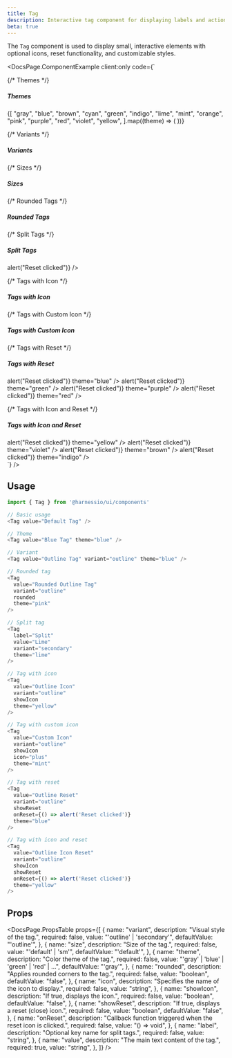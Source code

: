 ```yaml
---
title: Tag
description: Interactive tag component for displaying labels and actions
beta: true
---
```


The `Tag` component is used to display small, interactive elements with optional icons, reset functionality, and customizable styles.


<DocsPage.ComponentExample
  client:only
  code={`<div className="flex flex-col gap-8">
  
{/* Themes */}

<div>
  <h5 className="text-lg font-semibold mb-3">Themes</h5>
  <div className="flex flex-wrap items-end gap-3">
    {[
      "gray",
      "blue",
      "brown",
      "cyan",
      "green",
      "indigo",
      "lime",
      "mint",
      "orange",
      "pink",
      "purple",
      "red",
      "violet",
      "yellow",
    ].map((theme) => (
      <Tag
        key={theme}
        value={theme.charAt(0).toUpperCase() + theme.slice(1)}
        theme={theme}
      />
    ))}
  </div>
</div>

{/* Variants */}

<div>
  <h5 className="text-lg font-semibold mb-3">Variants</h5>
  <div className="flex flex-wrap items-end gap-3">
    <Tag value="Outline Tag" variant="outline" theme="blue" />
    <Tag value="Secondary Tag" variant="secondary" theme="green" />
  </div>
</div>

{/* Sizes */}

<div>
  <h5 className="text-lg font-semibold mb-3">Sizes</h5>
  <div className="flex flex-wrap items-end gap-3">
    <Tag value="Default Size" theme="blue" />
    <Tag value="Small Size" size="sm" theme="blue" />
  </div>
</div>

{/* Rounded Tags */}

<div>
  <h5 className="text-lg font-semibold mb-3">Rounded Tags</h5>
  <div className="flex flex-wrap items-end gap-3">
    <Tag value="Rounded Outline Tag" variant="outline" rounded theme="pink" />
    <Tag
      value="Rounded Secondary Tag"
      variant="secondary"
      rounded
      theme="orange"
    />
  </div>
</div>

{/* Split Tags */}

<div>
  <h5 className="text-lg font-semibold mb-3">Split Tags</h5>
  <div className="flex flex-wrap items-end gap-3">
    <Tag label="Split" value="Lime" variant="secondary" theme="lime" />
    <Tag label="Split" value="Pink" variant="secondary" theme="pink" />
    <Tag label="Split" value="Blue" variant="secondary" theme="blue" />
    <Tag
      label="Split"
      value="Reset"
      variant="secondary"
      theme="orange"
      showReset
      onReset={() => alert("Reset clicked")}
    />
  </div>
</div>

{/* Tags with Icon */}

<div>
  <h5 className="text-lg font-semibold mb-3">Tags with Icon</h5>
  <div className="flex flex-wrap items-end gap-3">
    <Tag value="Outline Icon" variant="outline" showIcon theme="yellow" />
    <Tag value="Secondary Icon" variant="secondary" showIcon theme="violet" />
    <Tag
      value="Rounded Outline Icon"
      variant="outline"
      rounded
      showIcon
      theme="brown"
    />
    <Tag
      value="Rounded Secondary Icon"
      variant="secondary"
      rounded
      showIcon
      theme="indigo"
    />
  </div>
</div>

{/* Tags with Custom Icon */}

<div>
  <h5 className="text-lg font-semibold mb-3">Tags with Custom Icon</h5>
  <div className="flex flex-wrap items-end gap-3">
    <Tag
      value="Custom Icon"
      variant="outline"
      showIcon
      icon="plus"
      theme="mint"
    />
    <Tag
      value="Custom Icon Secondary"
      variant="secondary"
      showIcon
      icon="plus"
      theme="cyan"
    />
    <Tag
      value="Rounded Custom Icon"
      variant="outline"
      rounded
      showIcon
      icon="plus"
      theme="orange"
    />
    <Tag
      value="Rounded Custom Icon Secondary"
      variant="secondary"
      rounded
      showIcon
      icon="plus"
      theme="pink"
    />
  </div>
</div>

{/* Tags with Reset */}

<div>
  <h5 className="text-lg font-semibold mb-3">Tags with Reset</h5>
  <div className="flex flex-wrap items-end gap-3">
    <Tag
      value="Outline Reset"
      variant="outline"
      showReset
      onReset={() => alert("Reset clicked")}
      theme="blue"
    />
    <Tag
      value="Secondary Reset"
      variant="secondary"
      showReset
      onReset={() => alert("Reset clicked")}
      theme="green"
    />
    <Tag
      value="Rounded Outline Reset"
      variant="outline"
      rounded
      showReset
      onReset={() => alert("Reset clicked")}
      theme="purple"
    />
    <Tag
      value="Rounded Secondary Reset"
      variant="secondary"
      rounded
      showReset
      onReset={() => alert("Reset clicked")}
      theme="red"
    />
  </div>
</div>

{/* Tags with Icon and Reset */}

  <div>
    <h5 className="text-lg font-semibold mb-3">Tags with Icon and Reset</h5>
    <div className="flex flex-wrap items-end gap-3">
      <Tag
        value="Outline Icon Reset"
        variant="outline"
        showIcon
        showReset
        onReset={() => alert("Reset clicked")}
        theme="yellow"
      />
      <Tag
        value="Secondary Icon Reset"
        variant="secondary"
        showIcon
        showReset
        onReset={() => alert("Reset clicked")}
        theme="violet"
      />
      <Tag
        value="Rounded Outline Icon Reset"
        variant="outline"
        rounded
        showIcon
        showReset
        onReset={() => alert("Reset clicked")}
        theme="brown"
      />
      <Tag
        value="Rounded Secondary Icon Reset"
        variant="secondary"
        rounded
        showIcon
        showReset
        onReset={() => alert("Reset clicked")}
        theme="indigo"
      />
    </div>
  </div>
</div>`}
/>

## Usage

```typescript jsx
import { Tag } from '@harnessio/ui/components'

// Basic usage
<Tag value="Default Tag" />

// Theme
<Tag value="Blue Tag" theme="blue" />

// Variant
<Tag value="Outline Tag" variant="outline" theme="blue" />

// Rounded tag
<Tag
  value="Rounded Outline Tag"
  variant="outline"
  rounded
  theme="pink"
/>

// Split tag
<Tag
  label="Split"
  value="Lime"
  variant="secondary"
  theme="lime"
/>

// Tag with icon
<Tag
  value="Outline Icon"
  variant="outline"
  showIcon
  theme="yellow"
/>

// Tag with custom icon
<Tag
  value="Custom Icon"
  variant="outline"
  showIcon
  icon="plus"
  theme="mint"
/>

// Tag with reset
<Tag
  value="Outline Reset"
  variant="outline"
  showReset
  onReset={() => alert('Reset clicked')}
  theme="blue"
/>

// Tag with icon and reset
<Tag
  value="Outline Icon Reset"
  variant="outline"
  showIcon
  showReset
  onReset={() => alert('Reset clicked')}
  theme="yellow"
/>
```

## Props

<DocsPage.PropsTable
  props={[
    {
      name: "variant",
      description: "Visual style of the tag.",
      required: false,
      value: "'outline' | 'secondary'",
      defaultValue: "'outline'",
    },
    {
      name: "size",
      description: "Size of the tag.",
      required: false,
      value: "'default' | 'sm'",
      defaultValue: "'default'",
    },
    {
      name: "theme",
      description: "Color theme of the tag.",
      required: false,
      value: "'gray' | 'blue' | 'green' | 'red' | ...",
      defaultValue: "'gray'",
    },
    {
      name: "rounded",
      description: "Applies rounded corners to the tag.",
      required: false,
      value: "boolean",
      defaultValue: "false",
    },
    {
      name: "icon",
      description: "Specifies the name of the icon to display.",
      required: false,
      value: "string",
    },
    {
      name: "showIcon",
      description: "If true, displays the icon.",
      required: false,
      value: "boolean",
      defaultValue: "false",
    },
    {
      name: "showReset",
      description: "If true, displays a reset (close) icon.",
      required: false,
      value: "boolean",
      defaultValue: "false",
    },
    {
      name: "onReset",
      description:
        "Callback function triggered when the reset icon is clicked.",
      required: false,
      value: "() => void",
    },
    {
      name: "label",
      description: "Optional key name for split tags.",
      required: false,
      value: "string",
    },
    {
      name: "value",
      description: "The main text content of the tag.",
      required: true,
      value: "string",
    },
  ]}
/>
